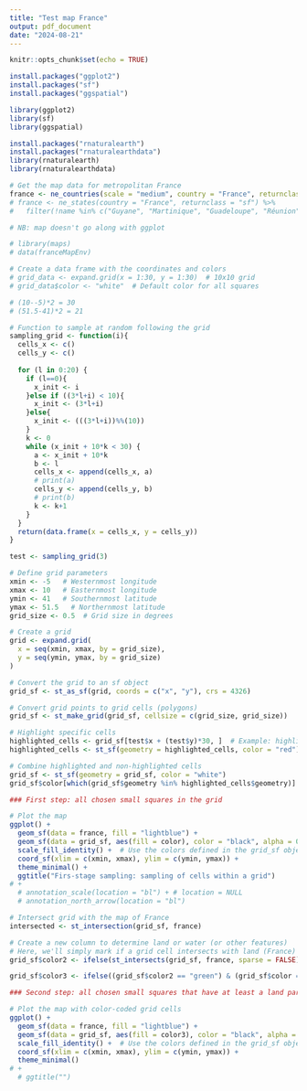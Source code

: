 ```yaml
---
title: "Test map France"
output: pdf_document
date: "2024-08-21"
---
```


```r
knitr::opts_chunk$set(echo = TRUE)
```

```r
install.packages("ggplot2")
install.packages("sf")
install.packages("ggspatial")
```

```r
library(ggplot2)
library(sf)
library(ggspatial)
```

```r
install.packages("rnaturalearth")
install.packages("rnaturalearthdata")
library(rnaturalearth)
library(rnaturalearthdata)

# Get the map data for metropolitan France
france <- ne_countries(scale = "medium", country = "France", returnclass = "sf")
# france <- ne_states(country = "France", returnclass = "sf") %>%
#   filter(!name %in% c("Guyane", "Martinique", "Guadeloupe", "Réunion", "Mayotte"))  # Exclude overseas regions
```

```r
# NB: map doesn't go along with ggplot 

# library(maps)
# data(franceMapEnv)
```

```r
# Create a data frame with the coordinates and colors
# grid_data <- expand.grid(x = 1:30, y = 1:30)  # 10x10 grid
# grid_data$color <- "white"  # Default color for all squares

# (10--5)*2 = 30
# (51.5-41)*2 = 21

# Function to sample at random following the grid
sampling_grid <- function(i){
  cells_x <- c()
  cells_y <- c()
  
  for (l in 0:20) {
    if (l==0){
      x_init <- i
    }else if ((3*l+i) < 10){
      x_init <- (3*l+i)
    }else{
      x_init <- (((3*l+i))%%(10))
    }
    k <- 0
    while (x_init + 10*k < 30) {
      a <- x_init + 10*k
      b <- l
      cells_x <- append(cells_x, a)
      # print(a)
      cells_y <- append(cells_y, b)
      # print(b)
      k <- k+1
    }
  }
  return(data.frame(x = cells_x, y = cells_y))
}

test <- sampling_grid(3)
```

```r
# Define grid parameters
xmin <- -5   # Westernmost longitude
xmax <- 10   # Easternmost longitude
ymin <- 41   # Southernmost latitude
ymax <- 51.5   # Northernmost latitude
grid_size <- 0.5  # Grid size in degrees

# Create a grid
grid <- expand.grid(
  x = seq(xmin, xmax, by = grid_size),
  y = seq(ymin, ymax, by = grid_size)
)

# Convert the grid to an sf object
grid_sf <- st_as_sf(grid, coords = c("x", "y"), crs = 4326)

# Convert grid points to grid cells (polygons)
grid_sf <- st_make_grid(grid_sf, cellsize = c(grid_size, grid_size))

# Highlight specific cells
highlighted_cells <- grid_sf[test$x + (test$y)*30, ]  # Example: highlight specific cells
highlighted_cells <- st_sf(geometry = highlighted_cells, color = "red")  # Assign color

# Combine highlighted and non-highlighted cells
grid_sf <- st_sf(geometry = grid_sf, color = "white")
grid_sf$color[which(grid_sf$geometry %in% highlighted_cells$geometry)] <- highlighted_cells$color
```

```r
### First step: all chosen small squares in the grid

# Plot the map
ggplot() +
  geom_sf(data = france, fill = "lightblue") +
  geom_sf(data = grid_sf, aes(fill = color), color = "black", alpha = 0.4) +
  scale_fill_identity() +  # Use the colors defined in the grid_sf object
  coord_sf(xlim = c(xmin, xmax), ylim = c(ymin, ymax)) +
  theme_minimal() +
  ggtitle("Firs-stage sampling: sampling of cells within a grid") 
# +
  # annotation_scale(location = "bl") + # location = NULL
  # annotation_north_arrow(location = "bl")
```

```r
# Intersect grid with the map of France
intersected <- st_intersection(grid_sf, france)

# Create a new column to determine land or water (or other features)
# Here, we'll simply mark if a grid cell intersects with land (France)
grid_sf$color2 <- ifelse(st_intersects(grid_sf, france, sparse = FALSE), "green", "blue")
```

```r
grid_sf$color3 <- ifelse((grid_sf$color2 == "green") & (grid_sf$color == "red"), "orange", "white")
```

```r
### Second step: all chosen small squares that have at least a land part 

# Plot the map with color-coded grid cells
ggplot() +
  geom_sf(data = france, fill = "lightblue") +
  geom_sf(data = grid_sf, aes(fill = color3), color = "black", alpha = 0.4) +
  scale_fill_identity() +  # Use the colors defined in the grid_sf object
  coord_sf(xlim = c(xmin, xmax), ylim = c(ymin, ymax)) +
  theme_minimal() 
# +
  # ggtitle("")
```


